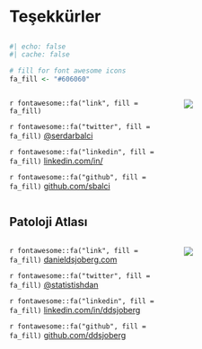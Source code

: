 # Teşekkürler

## 

```r
#| echo: false
#| cache: false

# fill for font awesome icons
fa_fill <- "#606060"
```


::: {.columns .v-center-container}

::: {.column width="60%"}

`r fontawesome::fa("link", fill = fa_fill)` [ ]()

`r fontawesome::fa("twitter", fill = fa_fill)` [\@serdarbalci](https://twitter.com/serdarbalci)

`r fontawesome::fa("linkedin", fill = fa_fill)` [linkedin.com/in/](https://www.linkedin.com/in//)

`r fontawesome::fa("github", fill = fa_fill)` [github.com/sbalci](https://github.com/sbalci/)

:::

::: {.column width="40%"}

![](./media/Doc_Dr_Serdar_Balci_patoloji_uzmani.png)

:::

:::

## Patoloji Atlası

::: {.columns .v-center-container}
::: {.column width="60%"}
`r fontawesome::fa("link", fill = fa_fill)` [danieldsjoberg.com](https://www.danieldsjoberg.com/)

`r fontawesome::fa("twitter", fill = fa_fill)` [\@statistishdan](https://twitter.com/statistishdan)

`r fontawesome::fa("linkedin", fill = fa_fill)` [linkedin.com/in/ddsjoberg](https://www.linkedin.com/in/ddsjoberg/)

`r fontawesome::fa("github", fill = fa_fill)` [github.com/ddsjoberg](https://github.com/ddsjoberg/)
:::

::: {.column width="40%"}
![](images/dan-fire-island-circle.png)
:::
:::



